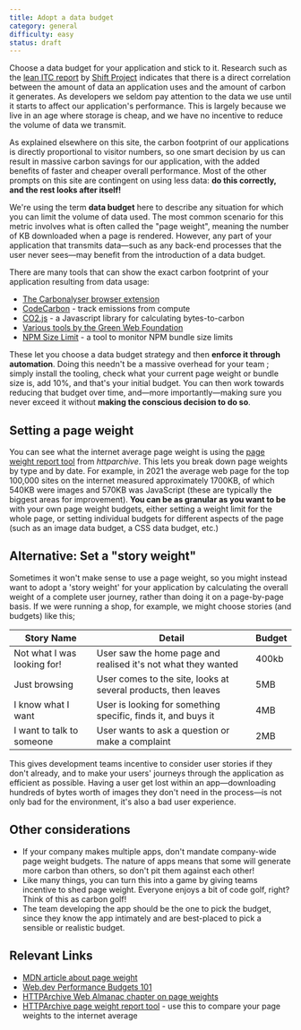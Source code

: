 ```yaml
---
title: Adopt a data budget
category: general
difficulty: easy
status: draft
---
```


Choose a data budget for your application and stick to it. Research such as the [lean ITC report](https://theshiftproject.org/wp-content/uploads/2019/03/Lean-ICT-Report_The-Shift-Project_2019.pdf) by [Shift Project](https://theshiftproject.org/en/home/) indicates that there is a direct correlation between the amount of data an application uses and the amount of carbon it generates. As developers we seldom pay attention to the data we use until it starts to affect our application's performance. This is largely because we live in an age where storage is cheap, and we have no incentive to reduce the volume of data we transmit.

As explained elsewhere on this site, the carbon footprint of our applications is directly proportional to visitor numbers, so one smart decision by us can result in massive carbon savings for our application, with the added benefits of faster and cheaper overall performance. Most of the other prompts on this site are contingent on using less data: **do this correctly, and the rest looks after itself!**

We're using the term **data budget** here to describe any situation for which you can limit the volume of data used. The most common scenario for this metric involves what is often called the "page weight", meaning the number of KB downloaded when a page is rendered. However, any part of your application that transmits data—such as any back-end processes that the user never sees—may benefit from the introduction of a data budget.

There are many tools that can show the exact carbon footprint of your application resulting from data usage:

- [The Carbonalyser browser extension](https://theshiftproject.org/en/carbonalyser-browser-extension/)
- [CodeCarbon](https://github.com/mlco2/codecarbon) - track emissions from compute
- [CO2.js](https://github.com/thegreenwebfoundation/co2.js) - a Javascript library for calculating bytes-to-carbon
- [Various tools by the Green Web Foundation](https://github.com/thegreenwebfoundation)
- [NPM Size Limit](https://github.com/ai/size-limit/) - a tool to monitor NPM bundle size limits

These let you choose a data budget strategy and then **enforce it through automation**. Doing this needn't be a massive overhead for your team ; simply install the tooling, check what your current page weight or bundle size is, add 10%, and that's your initial budget. You can then work towards reducing that budget over time, and—more importantly—making sure you never exceed it without **making the conscious decision to do so**.

## Setting a page weight

You can see what the internet average page weight is using the [page weight report tool](https://httparchive.org/reports/page-weight) from _httparchive_. This lets you break down page weights by type and by date. For example, in 2021 the average web page for the top 100,000 sites on the internet measured approximately 1700KB, of which 540KB were images and 570KB was JavaScript (these are typically the biggest areas for improvement). **You can be as granular as you want to be** with your own page weight budgets, either setting a weight limit for the whole page, or setting individual budgets for different aspects of the page (such as an image data budget, a CSS data budget, etc.)

## Alternative: Set a "story weight"

Sometimes it won't make sense to use a page weight, so you might instead want to adopt a 'story weight' for your application by calculating the overall weight of a complete user journey, rather than doing it on a page-by-page basis. If we were running a shop, for example, we might choose stories (and budgets) like this;

| Story Name                  | Detail                                                         | Budget |
| --------------------------- | -------------------------------------------------------------- | ------ |
| Not what I was looking for! | User saw the home page and realised it's not what they wanted  | 400kb  |
| Just browsing               | User comes to the site, looks at several products, then leaves | 5MB    |
| I know what I want          | User is looking for something specific, finds it, and buys it  | 4MB    |
| I want to talk to someone   | User wants to ask a question or make a complaint               | 2MB    |

This gives development teams incentive to consider user stories if they don't already, and to make your users' journeys through the application as efficient as possible. Having a user get lost within an app—downloading hundreds of bytes worth of images they don't need in the process—is not only bad for the environment, it's also a bad user experience.

## Other considerations

- If your company makes multiple apps, don't mandate company-wide page weight budgets. The nature of apps means that some will generate more carbon than others, so don't pit them against each other!
- Like many things, you can turn this into a game by giving teams incentive to shed page weight. Everyone enjoys a bit of code golf, right? Think of this as carbon golf!
- The team developing the app should be the one to pick the budget, since they know the app intimately and are best-placed to pick a sensible or realistic budget.

## Relevant Links

- [MDN article about page weight](https://developer.mozilla.org/en-US/docs/Learn/HTML/Howto/Author_fast-loading_HTML_pages)
- [Web.dev Performance Budgets 101](https://web.dev/performance-budgets-101/)
- [HTTPArchive Web Almanac chapter on page weights](https://almanac.httparchive.org/en/2020/page-weight#page-weight)
- [HTTPArchive page weight report tool](https://httparchive.org/reports/page-weight) - use this to compare your page weights to the internet average
